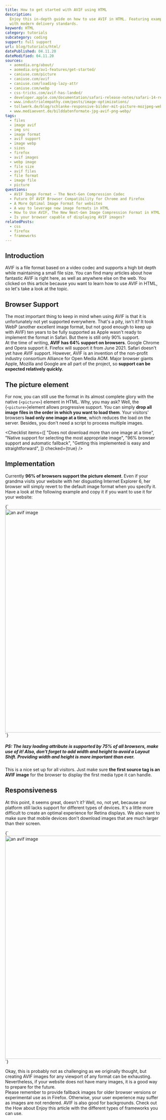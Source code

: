 ```yaml
---
title: How to get started with AVIF using HTML
description:
  Enjoy this in-depth guide on how to use AVIF in HTML. Featuring examples
  with modern delivery standards.
keyword: HTML
category: tutorials
subcategory: coding
support: full support
url: blog/tutorials/html/
datePublished: 04.11.20
dateModified: 04.11.20
sources:
  - aomedia.org/about/
  - aomedia.org/av1-features/get-started/
  - caniuse.com/picture
  - caniuse.com/avif
  - caniuse.com/loading-lazy-attr
  - caniuse.com/webp
  - css-tricks.com/avif-has-landed/
  - developer.apple.com/documentation/safari-release-notes/safari-14-release-notes
  - www.industrialempathy.com/posts/image-optimizations/
  - tollwerk.de/blog/schlanke-responsive-bilder-mit-picture-mozjpeg-webp-avif-sqip
  - www.mediaevent.de/bilddatenformate-jpg-avif-png-webp/
tags:
  - files
  - image avif
  - img src
  - image format
  - avif support
  - image webp
  - sizes
  - firefox
  - avif images
  - webp image
  - file size
  - avif files
  - file format
  - image file
  - picture
questions:
  - AVIF Image Format – The Next-Gen Compression Codec
  - Future Of AVIF Browser Compatibility for Chrome and Firefox
  - A More Optimal Image Format for websites
  - A way to leverage new image formats in HTML
  - How to Use AVIF, The New Next-Gen Image Compression Format in HTML
  - Is your browser capable of displaying AVIF images?
relatedPosts:
  - css
  - firefox
  - frameworks
---
```


## Introduction

AVIF is a file format based on a video codec and supports a high bit depth while maintaining a small file size. You can find many articles about how fantastic AVIF is right here, as well as anywhere else on the web. You clicked on this article because you want to learn how to use AVIF in HTML, so let's take a look at the topic.

## Browser Support

The most important thing to keep in mind when using AVIF is that it is unfortunately not yet supported everywhere. That's a pity, isn't it? It took WebP (another excellent image format, but not good enough to keep up with AVIF) ten years to be fully supported as Apple wasn't ready to implement the format in Safari. But there is still only 90% support.  
At the time of writing, **AVIF has 64% support on browsers**. Google Chrome and Opera support it. Firefox will support it from June 2021\. Safari doesn't yet have AVIF support. However, AVIF is an invention of the non-profit industry consortium Alliance for Open Media AOM. Major browser giants Apple, Mozilla and Google are all part of the project, so **support can be expected relatively quickly.**

## The picture element

For now, you can still use the format in its almost complete glory with the native {`<picture>`} element in HTML. Why, you may ask? Well, the {`<picture>`}element allows progressive support. You can simply **drop all image files in the order in which you want to load them**. Your visitors' browsers **load only one image at a time**, which reduces the load on the server. Besides, you don't need a script to process multiple images.

<Checklist
  items={[
    "Does not download more than one image at a time",
    "Native support for selecting the most appropriate image",
    "96% browser support and automatic fallback",
    "Getting this implemented is easy and straightforward",
  ]}
  checked={true}
/>

## Implementation

Currently **96% of browsers support the picture element**. Even if your grandma visits your website with her disgusting Internet Explorer 6, her browser will simply revert to the default image format when you specify it. Have a look at the following example and copy it if you want to use it for your website:

<Syntax language="html">
  {`<picture>
  <source srcSet="image.avif" type="image/avif" />
  <source srcSet="image.webp" type="image/webp" />
  <img
  width="1280" height="720" decoding="async" loading="lazy"
  src="image.jpg" alt="an avif image" />
</picture>`}
</Syntax>

##### PS: The lazy loading attribute is supported by 75% of all browsers, make use of it! Also, don't forget to add width and height to avoid a Layout Shift. Providing width and height is more important than ever.

This is a nice set up for all visitors. Just make sure **the first source tag is an AVIF image** for the browser to display the first media type it can handle.

## Responsiveness

At this point, it seems great, doesn't it? Well, no, not yet, because our platform still lacks support for different types of devices. It's a little more difficult to create an optimal experience for Retina displays. We also want to make sure that mobile devices don't download images that are much larger than their screen.

<Syntax language="html">
  {`<picture>
<source
sizes="(max-width: 640px) 100vw, 640px"
srcSet="/image-1280.avif 1280w, /image-640.avif 640w, /image-320.avif 320w"
type="image/avif" />
<source
sizes="(max-width: 640px) 100vw, 640px"
srcSet="/image-1280.avif 1280w, /image-640.webp 640w, /image-320.webp 320w"
type="image/webp" />
<source
sizes="(max-width: 640px) 100vw, 640px"
srcSet="/image-1280.avif 1280w, /image-640.jpg 640w, /image-320.jpg 320w"
type="image/jpg" />
<img
width="1280" height="720" decoding="async" loading="lazy"
src="/image.jpg" alt="an avif image" />
</picture>`}
</Syntax>

Okay, this is probably not as challenging as we originally thought, but creating AVIF images for any viewport of any format can be exhausting. Nevertheless, if your website does not have many images, it is a good way to prepare for the future.  
Please remember to provide fallback images for older browser versions or experimental use as in Firefox. Otherwise, your user experience may suffer as images are not rendered. AVIF is also good for backgrounds. Check out the <Link text="CSS article." href="/blog/tutorials/css/" /> How about <Link text="frameworks?" href="/blog/tutorials/frameworks/" /> Enjoy this article with the different types of frameworks you can use.
